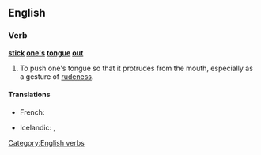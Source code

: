 ==English==

===Verb===
'''[[stick]] [[one]][['s]] [[tongue]] [[out]]'''

# To push one's tongue so that it protrudes from the mouth, especially as a gesture of [[rudeness]].

====Translations====
{{trans-top|to push one's tongue out}}
* French: {{t+|fr|tirer la langue}}
{{trans-mid}}
* Icelandic: {{t+|is|ulla}}, {{t+|is|reka út úr sér tunguna}}
{{trans-bottom}}

[[Category:English verbs]]